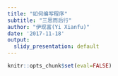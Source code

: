```yaml
---
title: "如何编写程序"
subtitle: "三思而后行"
author: "伊现富(Yi Xianfu)"
date: '2017-11-18'
output:
  slidy_presentation: default
---
```


```r
knitr::opts_chunk$set(eval=FALSE)
```
